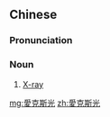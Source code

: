 {{also|爱克斯光}}
==Chinese==
{{zh-forms|s=爱克斯光|type=31}}

===Pronunciation===
{{zh-pron
|m=àikèsī guāng
|c=oi3 hak1 si1 gwong1
|cat=n
}}

===Noun===
{{zh-noun}}

# [[X-ray]]

[[mg:愛克斯光]]
[[zh:愛克斯光]]